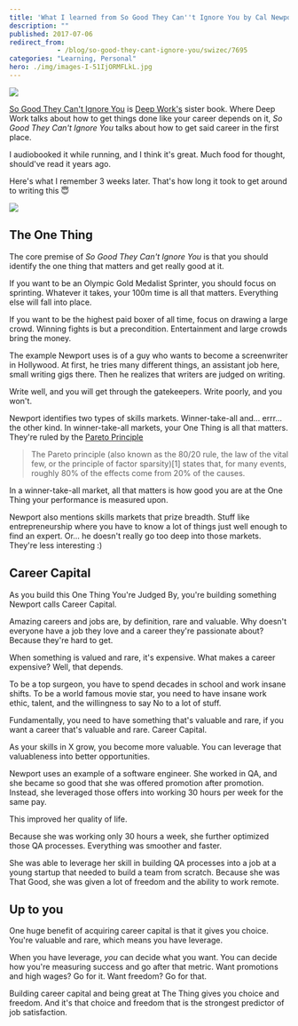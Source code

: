```yaml
---
title: 'What I learned from So Good They Can''t Ignore You by Cal Newport'
description: ""
published: 2017-07-06
redirect_from: 
            - /blog/so-good-they-cant-ignore-you/swizec/7695
categories: "Learning, Personal"
hero: ./img/images-I-51IjORMFLkL.jpg
---
```

[![](./img/images-I-51IjORMFLkL.jpg)](https://www.amazon.com/gp/product/1455509124/ref=as_li_tl?ie=UTF8&camp=1789&creative=9325&creativeASIN=1455509124&linkCode=as2&tag=ageewitahat-20&linkId=587d677953d0d74a82ea05cfaf4bc611)

[So Good They Can&#x27;t Ignore You](https://www.amazon.com/gp/product/1455509124/ref=as_li_tl?ie=UTF8&camp=1789&creative=9325&creativeASIN=1455509124&linkCode=as2&tag=ageewitahat-20&linkId=587d677953d0d74a82ea05cfaf4bc611) is [Deep Work&#x27;s](https://swizec.com/blog/cal-newports-deep-work/swizec/7616) sister book. Where Deep Work talks about how to get things done like your career depends on it, _So Good They Can&#x27;t Ignore You_ talks about how to get said career in the first place.

I audiobooked it while running, and I think it&#x27;s great. Much food for thought, should&#x27;ve read it years ago.

Here&#x27;s what I remember 3 weeks later. That&#x27;s how long it took to get around to writing this 😇

![](./img/blog-wp-content-uploads-2017-07-good-shit-stays.jpg)

## The One Thing

The core premise of _So Good They Can&#x27;t Ignore You_ is that you should identify the one thing that matters and get really good at it.

If you want to be an Olympic Gold Medalist Sprinter, you should focus on sprinting. Whatever it takes, your 100m time is all that matters. Everything else will fall into place.

If you want to be the highest paid boxer of all time, focus on drawing a large crowd. Winning fights is but a precondition. Entertainment and large crowds bring the money.

The example Newport uses is of a guy who wants to become a screenwriter in Hollywood. At first, he tries many different things, an assistant job here, small writing gigs there. Then he realizes that writers are judged on writing.

Write well, and you will get through the gatekeepers. Write poorly, and you won&#x27;t.

Newport identifies two types of skills markets. Winner-take-all and… errr… the other kind. In winner-take-all markets, your One Thing is all that matters. They&#x27;re ruled by the [Pareto Principle](https://en.wikipedia.org/wiki/Pareto_principle)

> The Pareto principle (also known as the 80/20 rule, the law of the vital few, or the principle of factor sparsity)\[1] states that, for many events, roughly 80% of the effects come from 20% of the causes.

In a winner-take-all market, all that matters is how good you are at the One Thing your performance is measured upon.

Newport also mentions skills markets that prize breadth. Stuff like entrepreneurship where you have to know a lot of things just well enough to find an expert. Or… he doesn&#x27;t really go too deep into those markets. They&#x27;re less interesting :)

## Career Capital

As you build this One Thing You&#x27;re Judged By, you&#x27;re building something Newport calls Career Capital.

Amazing careers and jobs are, by definition, rare and valuable. Why doesn&#x27;t everyone have a job they love and a career they&#x27;re passionate about? Because they&#x27;re hard to get.

When something is valued and rare, it&#x27;s expensive. What makes a career expensive? Well, that depends.

To be a top surgeon, you have to spend decades in school and work insane shifts. To be a world famous movie star, you need to have insane work ethic, talent, and the willingness to say No to a lot of stuff.

Fundamentally, you need to have something that&#x27;s valuable and rare, if you want a career that&#x27;s valuable and rare. Career Capital.

As your skills in X grow, you become more valuable. You can leverage that valuableness into better opportunities.

Newport uses an example of a software engineer. She worked in QA, and she became so good that she was offered promotion after promotion. Instead, she leveraged those offers into working 30 hours per week for the same pay.

This improved her quality of life.

Because she was working only 30 hours a week, she further optimized those QA processes. Everything was smoother and faster.

She was able to leverage her skill in building QA processes into a job at a young startup that needed to build a team from scratch. Because she was That Good, she was given a lot of freedom and the ability to work remote.

## Up to you

One huge benefit of acquiring career capital is that it gives you choice. You&#x27;re valuable and rare, which means you have leverage.

When you have leverage, _you_ can decide what you want. You can decide how you&#x27;re measuring success and go after that metric. Want promotions and high wages? Go for it. Want freedom? Go for that.

Building career capital and being great at The Thing gives you choice and freedom. And it&#x27;s that choice and freedom that is the strongest predictor of job satisfaction.
